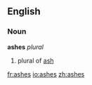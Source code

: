 {{See|Ashes}}
==English==
===Noun===
'''ashes'''  ''plural''
# plural of [[ash]]

[[fr:ashes]]
[[io:ashes]]
[[zh:ashes]]
